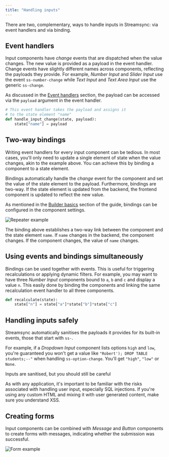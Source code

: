 ```yaml
---
title: "Handling inputs"
---
```


There are two, complementary, ways to handle inputs in Streamsync: via event handlers and via binding.

## Event handlers

Input components have _change_ events that are dispatched when the value changes. The new value is provided as a payload in the event handler. Change events have slightly different names across components, reflecting the payloads they provide. For example, _Number Input_ and _Slider Input_ use the event `ss-number-change` while _Text Input_ and _Text Area Input_ use the generic `ss-change`.

As discussed in the [Event handlers](event-handlers.html) section, the payload can be accessed via the `payload` argument in the event handler.

```py
# This event handler takes the payload and assigns it
# to the state element "name"
def handle_input_change(state, payload):
    state["name"] = payload
```

## Two-way bindings

Writing event handlers for every input component can be tedious. In most cases, you'll only need to update a single element of state when the value changes, akin to the example above. You can achieve this by binding a component to a state element.

Bindings automatically handle the _change_ event for the component and set the value of the state element to the payload. Furthermore, bindings are two-way. If the state element is updated from the backend, the frontend component is updated to reflect the new value.

As mentioned in the [Builder basics](builder-basics.html) section of the guide, bindings can be configured in the component settings.

![Repeater example](./images/handling-inputs.binding.png)

The binding above establishes a two-way link between the component and the state element `name`. If `name` changes in the backend, the component changes. If the component changes, the value of `name` changes.

## Using events and bindings simultaneously

Bindings can be used together with events. This is useful for triggering recalculations or applying dynamic filters. For example, you may want to have three _Number Input_ components bound to `a`, `b` and `c` and display a value `n`. This easily done by binding the components and linking the same recalculation event handler to all three components.

```py
def recalculate(state):
    state["n"] = state["a"]*state["b"]*state["c"]
```

## Handling inputs safely

Streamsync automatically sanitises the payloads it provides for its built-in events, those that start with `ss-`.

For example, if a _Dropdown Input_ component lists options `high` and `low`, you're guaranteed you won't get a value like `"Robert'); DROP TABLE students;--"` when handling `ss-option-change`. You'll get `"high"`, `"low"` or `None`.

<Warning> 

Inputs are sanitised, but you should still be careful

As with any application, it's important to be familiar with the risks associated with handling user input, especially SQL injections. If you're using any custom HTML and mixing it with user generated content, make sure you understand XSS.
</Warning>

## Creating forms

Input components can be combined with _Message_ and _Button_ components to create forms with messages, indicating whether the submission was successful.

![Form example](./images/handling-inputs.form.png)
